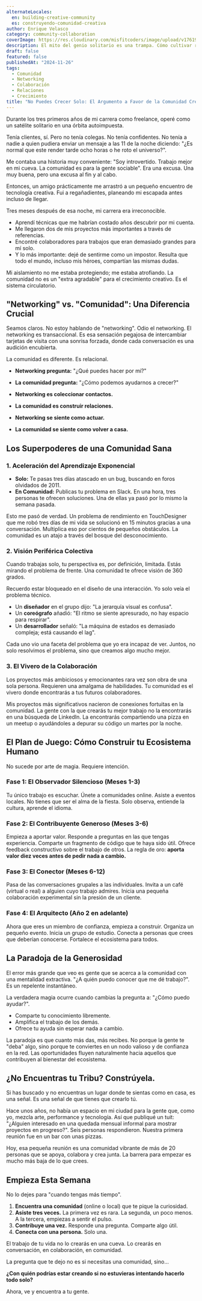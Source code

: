 ```yaml
---
alternateLocales:
  en: building-creative-community
  es: construyendo-comunidad-creativa
author: Enrique Velasco
category: community-collaboration
coverImage: https://res.cloudinary.com/misfitcoders/image/upload/v1761918605/eVelasco/covers/articles/building-creative-community_gzaps9.png
description: El mito del genio solitario es una trampa. Cómo cultivar relaciones creativas genuinas se convirtió en el mayor acelerador de mi carrera.
draft: false
featured: false
publishedAt: "2024-11-26"
tags:
  - Comunidad
  - Networking
  - Colaboración
  - Relaciones
  - Crecimiento
title: "No Puedes Crecer Solo: El Argumento a Favor de la Comunidad Creativa Radical"
---
```


Durante los tres primeros años de mi carrera como freelance, operé como un satélite solitario en una órbita autoimpuesta.

Tenía clientes, sí. Pero no tenía colegas. No tenía confidentes. No tenía a nadie a quien pudiera enviar un mensaje a las 11 de la noche diciendo: "¿Es normal que este render tarde ocho horas o he roto el universo?".

Me contaba una historia muy conveniente: "Soy introvertido. Trabajo mejor en mi cueva. La comunidad es para la gente sociable". Era una excusa. Una muy buena, pero una excusa al fin y al cabo.

Entonces, un amigo prácticamente me arrastró a un pequeño encuentro de tecnología creativa. Fui a regañadientes, planeando mi escapada antes incluso de llegar.

Tres meses después de esa noche, mi carrera era irreconocible.

- Aprendí técnicas que me habrían costado años descubrir por mi cuenta.
- Me llegaron dos de mis proyectos más importantes a través de referencias.
- Encontré colaboradores para trabajos que eran demasiado grandes para mí solo.
- Y lo más importante: dejé de sentirme como un impostor. Resulta que todo el mundo, incluso mis héroes, compartían las mismas dudas.

Mi aislamiento no me estaba protegiendo; me estaba atrofiando. La comunidad no es un "extra agradable" para el crecimiento creativo. Es el sistema circulatorio.

## "Networking" vs. "Comunidad": Una Diferencia Crucial

Seamos claros. No estoy hablando de "networking". Odio el networking. El networking es transaccional. Es esa sensación pegajosa de intercambiar tarjetas de visita con una sonrisa forzada, donde cada conversación es una audición encubierta.

La comunidad es diferente. Es relacional.

- **Networking pregunta:** "¿Qué puedes hacer por mí?"
- **La comunidad pregunta:** "¿Cómo podemos ayudarnos a crecer?"

- **Networking es coleccionar contactos.**
- **La comunidad es construir relaciones.**

- **Networking se siente como actuar.**
- **La comunidad se siente como volver a casa.**

## Los Superpoderes de una Comunidad Sana

### 1. Aceleración del Aprendizaje Exponencial

- **Solo:** Te pasas tres días atascado en un bug, buscando en foros olvidados de 2011.
- **En Comunidad:** Publicas tu problema en Slack. En una hora, tres personas te ofrecen soluciones. Una de ellas ya pasó por lo mismo la semana pasada.

Esto me pasó de verdad. Un problema de rendimiento en TouchDesigner que me robó tres días de mi vida se solucionó en 15 minutos gracias a una conversación. Multiplica eso por cientos de pequeños obstáculos. La comunidad es un atajo a través del bosque del desconocimiento.

### 2. Visión Periférica Colectiva

Cuando trabajas solo, tu perspectiva es, por definición, limitada. Estás mirando el problema de frente. Una comunidad te ofrece visión de 360 grados.

Recuerdo estar bloqueado en el diseño de una interacción. Yo solo veía el problema técnico.

- Un **diseñador** en el grupo dijo: "La jerarquía visual es confusa".
- Un **coreógrafo** añadió: "El ritmo se siente apresurado, no hay espacio para respirar".
- Un **desarrollador** señaló: "La máquina de estados es demasiado compleja; está causando el lag".

Cada uno vio una faceta del problema que yo era incapaz de ver. Juntos, no solo resolvimos el problema, sino que creamos algo mucho mejor.

### 3. El Vivero de la Colaboración

Los proyectos más ambiciosos y emocionantes rara vez son obra de una sola persona. Requieren una amalgama de habilidades. Tu comunidad es el vivero donde encontrarás a tus futuros colaboradores.

Mis proyectos más significativos nacieron de conexiones fortuitas en la comunidad. La gente con la que crearás tu mejor trabajo no la encontrarás en una búsqueda de LinkedIn. La encontrarás compartiendo una pizza en un meetup o ayudándoles a depurar su código un martes por la noche.

## El Plan de Juego: Cómo Construir tu Ecosistema Humano

No sucede por arte de magia. Requiere intención.

### Fase 1: El Observador Silencioso (Meses 1-3)

Tu único trabajo es escuchar. Únete a comunidades online. Asiste a eventos locales. No tienes que ser el alma de la fiesta. Solo observa, entiende la cultura, aprende el idioma.

### Fase 2: El Contribuyente Generoso (Meses 3-6)

Empieza a aportar valor. Responde a preguntas en las que tengas experiencia. Comparte un fragmento de código que te haya sido útil. Ofrece feedback constructivo sobre el trabajo de otros. La regla de oro: **aporta valor diez veces antes de pedir nada a cambio.**

### Fase 3: El Conector (Meses 6-12)

Pasa de las conversaciones grupales a las individuales. Invita a un café (virtual o real) a alguien cuyo trabajo admires. Inicia una pequeña colaboración experimental sin la presión de un cliente.

### Fase 4: El Arquitecto (Año 2 en adelante)

Ahora que eres un miembro de confianza, empieza a construir. Organiza un pequeño evento. Inicia un grupo de estudio. Conecta a personas que crees que deberían conocerse. Fortalece el ecosistema para todos.

## La Paradoja de la Generosidad

El error más grande que veo es gente que se acerca a la comunidad con una mentalidad extractiva. "¿A quién puedo conocer que me dé trabajo?". Es un repelente instantáneo.

La verdadera magia ocurre cuando cambias la pregunta a: "¿Cómo puedo ayudar?".

- Comparte tu conocimiento libremente.
- Amplifica el trabajo de los demás.
- Ofrece tu ayuda sin esperar nada a cambio.

La paradoja es que cuanto más das, más recibes. No porque la gente te "deba" algo, sino porque te conviertes en un nodo valioso y de confianza en la red. Las oportunidades fluyen naturalmente hacia aquellos que contribuyen al bienestar del ecosistema.

## ¿No Encuentras tu Tribu? Constrúyela.

Si has buscado y no encuentras un lugar donde te sientas como en casa, es una señal. Es una señal de que tienes que crearlo tú.

Hace unos años, no había un espacio en mi ciudad para la gente que, como yo, mezcla arte, performance y tecnología. Así que publiqué un tuit: "¿Alguien interesado en una quedada mensual informal para mostrar proyectos en progreso?". Seis personas respondieron. Nuestra primera reunión fue en un bar con unas pizzas.

Hoy, esa pequeña reunión es una comunidad vibrante de más de 20 personas que se apoya, colabora y crea junta. La barrera para empezar es mucho más baja de lo que crees.

## Empieza Esta Semana

No lo dejes para "cuando tengas más tiempo".

1.  **Encuentra una comunidad** (online o local) que te pique la curiosidad.
2.  **Asiste tres veces.** La primera vez es rara. La segunda, un poco menos. A la tercera, empiezas a sentir el pulso.
3.  **Contribuye una vez.** Responde una pregunta. Comparte algo útil.
4.  **Conecta con una persona.** Solo una.

El trabajo de tu vida no lo crearás en una cueva. Lo crearás en conversación, en colaboración, en comunidad.

La pregunta que te dejo no es si necesitas una comunidad, sino...

**¿Con quién podrías estar creando si no estuvieras intentando hacerlo todo solo?**

Ahora, ve y encuentra a tu gente.
